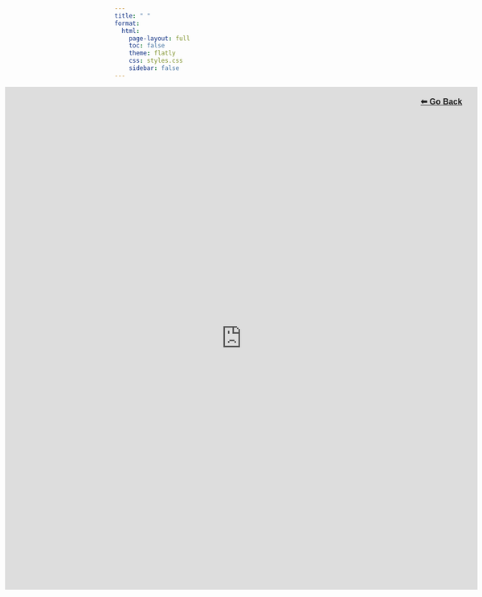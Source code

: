 ```yaml
---
title: " "
format:
  html:
    page-layout: full
    toc: false
    theme: flatly
    css: styles.css
    sidebar: false
---
```


```{=html}
<style>
  .top-right-link {
    position: absolute;
    top: 20px;
    right: 30px;
    font-size: 16px;
    font-weight: bold;
    font-family: sans-serif;
  }

  .app-container {
    width: 98vw;
    margin-left: calc(-49vw + 50%);
    position: relative;
  }

  .app-container iframe {
    border: none;
    width: 100%;
    height: 1000px;
    display: block;
  }
</style>

<div class="app-container">
  <a href="cambodia_fdi_project.html" class="top-right-link">⬅ Go Back</a>
  <iframe 
    src="https://cykimsovanna.shinyapps.io/cambodia_fdi_db/" 
    allowfullscreen>
  </iframe>
</div>
```
